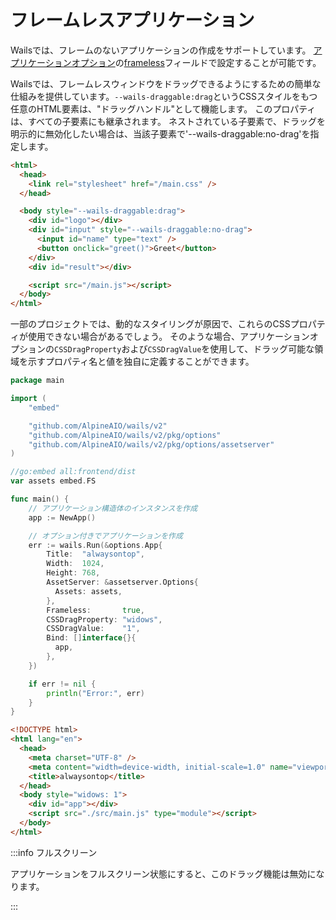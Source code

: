 # フレームレスアプリケーション

Wailsでは、フレームのないアプリケーションの作成をサポートしています。 [アプリケーションオプション](../reference/options.mdx#application-options)の[frameless](../reference/options.mdx#frameless)フィールドで設定することが可能です。

Wailsでは、フレームレスウィンドウをドラッグできるようにするための簡単な仕組みを提供しています。`--wails-draggable:drag`というCSSスタイルをもつ任意のHTML要素は、"ドラッグハンドル"として機能します。 このプロパティは、すべての子要素にも継承されます。 ネストされている子要素で、ドラッグを明示的に無効化したい場合は、当該子要素で'--wails-draggable:no-drag'を指定します。

```html
<html>
  <head>
    <link rel="stylesheet" href="/main.css" />
  </head>

  <body style="--wails-draggable:drag">
    <div id="logo"></div>
    <div id="input" style="--wails-draggable:no-drag">
      <input id="name" type="text" />
      <button onclick="greet()">Greet</button>
    </div>
    <div id="result"></div>

    <script src="/main.js"></script>
  </body>
</html>
```

一部のプロジェクトでは、動的なスタイリングが原因で、これらのCSSプロパティが使用できない場合があるでしょう。 そのような場合、アプリケーションオプションの`CSSDragProperty`および`CSSDragValue`を使用して、ドラッグ可能な領域を示すプロパティ名と値を独自に定義することができます。

```go title=main.go
package main

import (
    "embed"

    "github.com/AlpineAIO/wails/v2"
    "github.com/AlpineAIO/wails/v2/pkg/options"
    "github.com/AlpineAIO/wails/v2/pkg/options/assetserver"
)

//go:embed all:frontend/dist
var assets embed.FS

func main() {
    // アプリケーション構造体のインスタンスを作成
    app := NewApp()

    // オプション付きでアプリケーションを作成
    err := wails.Run(&options.App{
        Title:  "alwaysontop",
        Width:  1024,
        Height: 768,
        AssetServer: &assetserver.Options{
          Assets: assets,
        },
        Frameless:       true,
        CSSDragProperty: "widows",
        CSSDragValue:    "1",
        Bind: []interface{}{
          app,
        },
    })

    if err != nil {
        println("Error:", err)
    }
}
```

```html title=index.html
<!DOCTYPE html>
<html lang="en">
  <head>
    <meta charset="UTF-8" />
    <meta content="width=device-width, initial-scale=1.0" name="viewport" />
    <title>alwaysontop</title>
  </head>
  <body style="widows: 1">
    <div id="app"></div>
    <script src="./src/main.js" type="module"></script>
  </body>
</html>
```

:::info フルスクリーン

アプリケーションをフルスクリーン状態にすると、このドラッグ機能は無効になります。

:::
